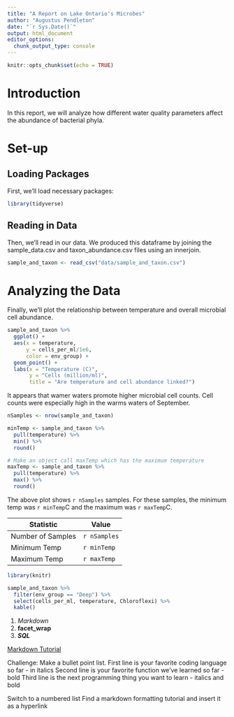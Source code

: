 ```yaml
---
title: "A Report on Lake Ontario's Microbes"
author: "Augustus Pendleton"
date: "`r Sys.Date()`"
output: html_document
editor_options: 
  chunk_output_type: console
---
```


```r
knitr::opts_chunk$set(echo = TRUE)
```

# Introduction

In this report, we will analyze how different water quality parameters affect the abundance of bacterial phyla.

# Set-up

## Loading Packages

First, we'll load necessary packages:

```r
library(tidyverse)
```

## Reading in Data

Then, we'll read in our data. We produced this dataframe by joining the sample_data.csv and taxon_abundance.csv files using an innerjoin.

```r
sample_and_taxon <- read_csv("data/sample_and_taxon.csv")
```

# Analyzing the Data

Finally, we'll plot the relationship between temperature and overall microbial cell abundance.

```r
sample_and_taxon %>%
  ggplot() +
  aes(x = temperature,
      y = cells_per_ml/1e6,
      color = env_group) + 
  geom_point() + 
  labs(x = "Temperature (C)",
       y = "Cells (million/ml)",
       title = "Are temperature and cell abundance linked?")
```

It appears that wamer waters promote higher microbial cell counts. Cell counts were especially high in the warms waters of September.

```r
nSamples <- nrow(sample_and_taxon)

minTemp <- sample_and_taxon %>%
  pull(temperature) %>%
  min() %>%
  round()

# Make an object call maxTemp which has the maximum temperature
maxTemp <- sample_and_taxon %>%
  pull(temperature) %>%
  max() %>%
  round()

```

The above plot shows `r nSamples` samples. For these samples, the minimum temp was `r minTemp`C and the maximum was `r maxTemp`C.

| Statistic         | Value        |
|-------------------|--------------|
| Number of Samples | `r nSamples` |
| Minimum Temp      | `r minTemp`  |
| Maximum Temp      | `r maxTemp`  |

```r
library(knitr)

sample_and_taxon %>%
  filter(env_group == "Deep") %>%
  select(cells_per_ml, temperature, Chloroflexi) %>%
  kable()
```

1. *Markdown*
2. **facet_wrap**
3. ***SQL***

[Markdown Tutorial](https://marschmilab.github.io/Cornell_Carpentries_Jan2025/05-r-markdown/index.html)

Challenge:
Make a bullet point list. 
First line is your favorite coding language so far - in italics
Second line is your favorite function we've learned so far - bold
Third line is the next programming thing you want to learn - italics and bold

Switch to a numbered list
Find a markdown formatting tutorial and insert it as a hyperlink




